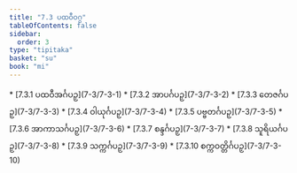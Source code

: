 ```yaml
---
title: "7.3 ပထဝီဝဂ္ဂ"
tableOfContents: false
sidebar:
  order: 3
type: "tipitaka"
basket: "su"
book: "mi"
---
```



<DynamicBreadcrumb />



<TableOfContents book="mi" section="7.3">
* [7.3.1 ပထဝီအင်္ဂပဉှ](7-3/7-3-1)
* [7.3.2 အာပင်္ဂပဉှ](7-3/7-3-2)
* [7.3.3 တေဇင်္ဂပဉှ](7-3/7-3-3)
* [7.3.4 ဝါယုင်္ဂပဉှ](7-3/7-3-4)
* [7.3.5 ပဗ္ဗတင်္ဂပဉှ](7-3/7-3-5)
* [7.3.6 အာကာသင်္ဂပဉှ](7-3/7-3-6)
* [7.3.7 စန္ဒင်္ဂပဉှ](7-3/7-3-7)
* [7.3.8 သူရိယင်္ဂပဉှ](7-3/7-3-8)
* [7.3.9 သက္ကင်္ဂပဉှ](7-3/7-3-9)
* [7.3.10 စက္ကဝတ္တိင်္ဂပဉှ](7-3/7-3-10)
</TableOfContents>